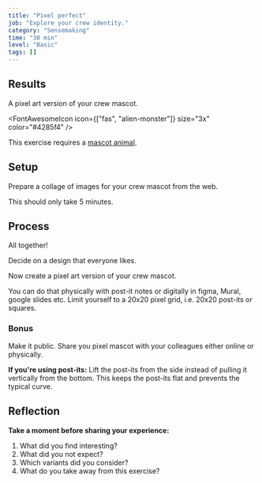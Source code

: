 ```yaml
---
title: "Pixel perfect"
job: "Explore your crew identity."
category: "Sensemaking"
time: "30 min"
level: "Basic"
tags: []
---
```


## Results

A pixel art version of your crew mascot.

<FontAwesomeIcon icon={["fas", "alien-monster"]} size="3x" color="#4285f4" />

This exercise requires a [mascot animal](../mascot-animals).

## Setup

Prepare a collage of images for your crew mascot from the web.

This should only take 5 minutes.

## Process

All together!

Decide on a design that everyone likes.

Now create a pixel art version of your crew mascot.

You can do that physically with post-it notes or digitally in figma, Mural, google slides etc.
Limit yourself to a 20x20 pixel grid, i.e. 20x20 post-its or squares.

### Bonus

Make it public.
Share you pixel mascot with your colleagues either online or physically.

**If you're using post-its:**
Lift the post-its from the side instead of pulling it vertically from the bottom.
This keeps the post-its flat and prevents the typical curve.

## Reflection

**Take a moment before sharing your experience:**

1. What did you find interesting?
2. What did you not expect?
3. Which variants did you consider?
4. What do you take away from this exercise?
